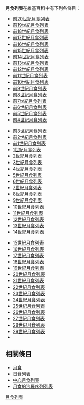 '''月食列表'''在維基百科中有下列各條目：
{{col-begin}}
{{col-3}}
* [[前20世紀月食列表|前20世紀月食列表]]
* [[前19世紀月食列表|前19世紀月食列表]]
* [[前18世紀月食列表|前18世紀月食列表]]
* [[前17世紀月食列表|前17世紀月食列表]]
* [[前16世紀月食列表|前16世紀月食列表]]
* [[前15世紀月食列表|前15世紀月食列表]]
* [[前14世紀月食列表|前14世紀月食列表]]
* [[前13世紀月食列表|前13世紀月食列表]]
* [[前12世紀月食列表|前12世紀月食列表]]
* [[前11世紀月食列表|前11世紀月食列表]]
* [[前10世紀月食列表|前10世紀月食列表]]
* [[前9世紀月食列表|前9世紀月食列表]]
* [[前8世紀月食列表|前8世紀月食列表]]
* [[前7世紀月食列表|前7世紀月食列表]]
* [[前6世紀月食列表|前6世紀月食列表]]
* [[前5世紀月食列表|前5世紀月食列表]]
* [[前4世紀月食列表|前4世紀月食列表]]
{{col-3}}
* [[前3世紀月食列表|前3世紀月食列表]]
* [[前2世紀月食列表|前2世紀月食列表]]
* [[前1世紀月食列表|前1世紀月食列表]]
* [[1世紀月食列表|1世紀月食列表]]
* [[2世紀月食列表|2世紀月食列表]]
* [[3世紀月食列表|3世紀月食列表]]
* [[4世紀月食列表|4世紀月食列表]]
* [[5世紀月食列表|5世紀月食列表]]
* [[6世紀月食列表|6世紀月食列表]]
* [[7世紀月食列表|7世紀月食列表]]
* [[8世紀月食列表|8世紀月食列表]]
* [[9世紀月食列表|9世紀月食列表]]
* [[10世紀月食列表|10世紀月食列表]]
* [[11世紀月食列表|11世紀月食列表]]
* [[12世紀月食列表|12世紀月食列表]]
* [[13世紀月食列表|13世紀月食列表]]
* [[14世紀月食列表|14世紀月食列表]]
{{col-3}}
* [[15世紀月食列表|15世紀月食列表]]
* [[16世紀月食列表|16世紀月食列表]]
* [[17世紀月食列表|17世紀月食列表]]
* [[18世紀月食列表|18世紀月食列表]]
* [[19世紀月食列表|19世紀月食列表]]
* [[20世紀月食列表|20世紀月食列表]]
* [[21世紀月食列表|21世紀月食列表]]
* [[22世紀月食列表|22世紀月食列表]]
* [[23世紀月食列表|23世紀月食列表]]
* [[24世紀月食列表|24世紀月食列表]]
* [[25世紀月食列表|25世紀月食列表]]
* [[26世紀月食列表|26世紀月食列表]]
* [[27世紀月食列表|27世紀月食列表]]
* [[28世紀月食列表|28世紀月食列表]]
* [[29世紀月食列表|29世紀月食列表]]
* {{link-en|30世紀月食列表|List of 30th-century lunar eclipses}}
{{col-end}}

== 相關條目 ==
* [[月食|月食]]
* [[日食列表|日食列表]]
* [[中心月食列表|中心月食列表]]
* [[月食的沙羅序列列表|月食的沙羅序列列表]]

{{月食}}

[[Category:月食列表|]]